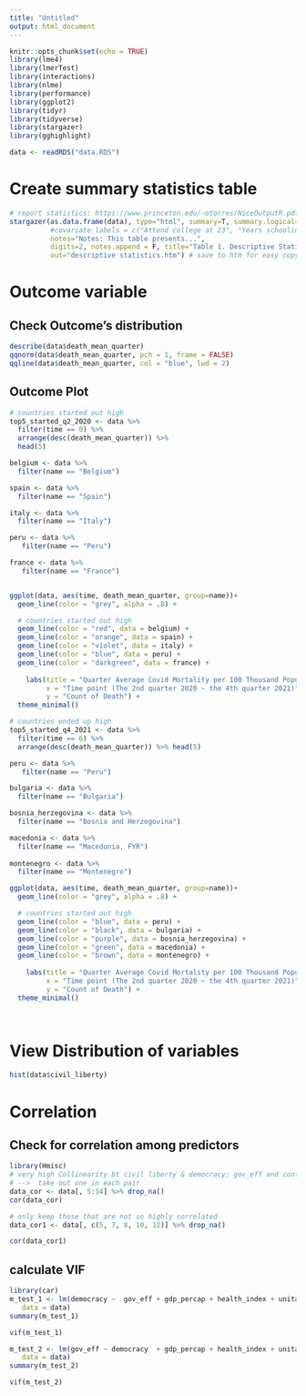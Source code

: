 ```yaml
---
title: "Untitled"
output: html_document
---
```


```r
knitr::opts_chunk$set(echo = TRUE)
library(lme4)
library(lmerTest)
library(interactions)
library(nlme)
library(performance)
library(ggplot2)
library(tidyr)
library(tidyverse)
library(stargazer)
library(gghighlight)

data <- readRDS("data.RDS")

```


# Create summary statistics table
```r
# report statistics: https://www.princeton.edu/~otorres/NiceOutputR.pdf
stargazer(as.data.frame(data), type="html", summary=T, summary.logical=T, summary.stat=(c("n", "mean", "sd")),
          #covariate.labels = c("Attend college at 23", "Years schooling at 23", "Father deceased", "Offer"),
          notes="Notes: This table presents...",
          digits=2, notes.append = F, title="Table 1. Descriptive Statistics", 
          out="descriptive statistics.htm") # save to htm for easy copy to word
```

# Outcome variable
## Check Outcome's distribution
```r
describe(data$death_mean_quarter)
qqnorm(data$death_mean_quarter, pch = 1, frame = FALSE)
qqline(data$death_mean_quarter, col = "blue", lwd = 2)
```

## Outcome Plot

```r

# countries started out high
top5_started_q2_2020 <- data %>% 
  filter(time == 0) %>% 
  arrange(desc(death_mean_quarter)) %>% 
  head(5)

belgium <- data %>% 
  filter(name == "Belgium")

spain <- data %>% 
  filter(name == "Spain")

italy <- data %>% 
  filter(name == "Italy")

peru <- data %>% 
   filter(name == "Peru")

france <- data %>% 
   filter(name == "France")


ggplot(data, aes(time, death_mean_quarter, group=name))+
  geom_line(color = "grey", alpha = .8) +

  # countries started out high  
  geom_line(color = "red", data = belgium) +
  geom_line(color = "orange", data = spain) +
  geom_line(color = "violet", data = italy) +
  geom_line(color = "blue", data = peru) +
  geom_line(color = "darkgreen", data = france) +
  
    labs(title = "Quarter Average Covid Mortality per 100 Thousand Population\n Five countries started out with highest mortality rate", 
         x = "Time point (The 2nd quarter 2020 ~ the 4th quarter 2021)", 
         y = "Count of Death") +
  theme_minimal()

```



```r
# countries ended up high
top5_started_q4_2021 <- data %>% 
  filter(time == 6) %>% 
  arrange(desc(death_mean_quarter)) %>% head(5)

peru <- data %>% 
   filter(name == "Peru")

bulgaria <- data %>% 
  filter(name == "Bulgaria")

bosnia_herzegovina <- data %>% 
  filter(name == "Bosnia and Herzegovina")

macedonia <- data %>% 
  filter(name == "Macedonia, FYR")
           
montenegro <- data %>% 
  filter(name == "Montenegro")    

ggplot(data, aes(time, death_mean_quarter, group=name))+
  geom_line(color = "grey", alpha = .8) +

  # countries started out high  
  geom_line(color = "blue", data = peru) +
  geom_line(color = "black", data = bulgaria) +
  geom_line(color = "purple", data = bosnia_herzegovina) +
  geom_line(color = "green", data = macedonia) +
  geom_line(color = "brown", data = montenegro) +
  
    labs(title = "Quarter Average Covid Mortality per 100 Thousand Population\n Five countries with highest mortality rate by end of 2021", 
         x = "Time point (The 2nd quarter 2020 ~ the 4th quarter 2021)", 
         y = "Count of Death") +
  theme_minimal()

  
```


# View Distribution of variables

```r
hist(data$civil_liberty)
```

# Correlation

## Check for correlation among predictors
```r
library(Hmisc)
# very high Collinearity bt civil liberty & democracy; gov_eff and control_corruption
# -->  take out one in each pair
data_cor <- data[, 5:14] %>% drop_na()
cor(data_cor)

# only keep those that are not so highly correlated 
data_cor1 <- data[, c(5, 7, 8, 10, 12)] %>% drop_na()

cor(data_cor1)
```
## calculate VIF 
```r
library(car)
m_test_1 <- lm(democracy ~  gov_eff + gdp_percap + health_index + unitary_semi_federal + trust_gov,
   data = data)
summary(m_test_1)

vif(m_test_1)
```

```r
m_test_2 <- lm(gov_eff ~ democracy  + gdp_percap + health_index + unitary_semi_federal,
   data = data)
summary(m_test_2)

vif(m_test_2)
```

